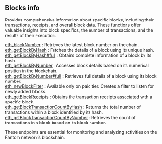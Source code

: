 
<Meta
  title="Fantom blocks info | dRPC"
/>

## Blocks info

Provides comprehensive information about specific blocks, including their transactions, receipts, and overall block data. These functions offer valuable insights into block specifics, the number of transactions, and the results of their execution.

[eth_blockNumber](/fantom-api/blocksinfo/eth_blockNumber) : Retrieves the latest block number on the chain. \
[eth_getBlockByHash](/fantom-api/blocksinfo/eth_getBlockByHash) : Fetches the details of a block using its unique hash. \
[eth_getBlockByHash#full](/fantom-api/blocksinfo/eth_getBlockByHashfull) : Obtains complete information of a block by its hash. \
[eth_getBlockByNumber](/fantom-api/blocksinfo/eth_getBlockByNumber) : Accesses block details based on its numerical position in the blockchain. \
[eth_getBlockByNumber#full](/fantom-api/blocksinfo/eth_getBlockByNumberfull) :  Retrieves full details of a block using its block number. \
[eth_newBlockFilter](/fantom-api/blocksinfo/eth_newBlockFilter) : Available only on paid tier. Creates a filter to listen for newly added blocks. \
[eth_getBlockReceipts](/fantom-api/blocksinfo/eth_getBlockReceipts) :  Obtains the transaction receipts associated with a specific block. \
[eth_getBlockTransactionCountByHash](/fantom-api/blocksinfo/eth_getBlockTransactionCountByHash) : Returns the total number of transactions within a block identified by its hash. \
[eth_getBlockTransactionCountByNumber](/fantom-api/blocksinfo/eth_getBlockTransactionCountByNumber) :  Retrieves the count of transactions in a block based on its block number.

These endpoints are essential for monitoring and analyzing activities on the Fantom network’s blockchain.

<Space h={16} />
<GetStarted />
